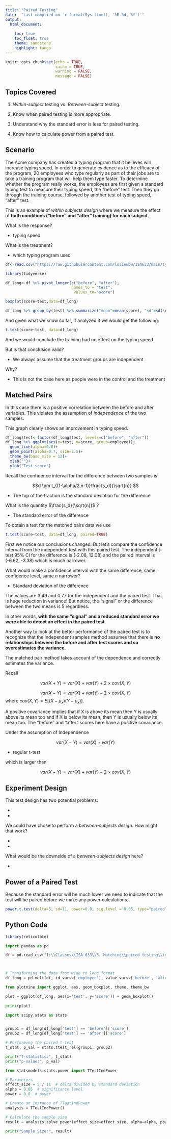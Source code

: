 ```yaml
---
title: "Paired Testing"
date:  "Last complied on `r format(Sys.time(), '%B %d, %Y')`"
output:
  html_document: 
  
    toc: true
    toc_float: true
    theme: sandstone
    highlight: tango
---
```


```r
knitr::opts_chunk$set(echo = TRUE,
                      cache = TRUE, 
                      warning = FALSE,
                      message = FALSE)
```

## Topics Covered

1.  *Within-subject* testing vs. *Between-subject* testing.

2.  Know when paired testing is more appropriate.

3.  Understand why the standard error is less for paired testing.

4.  Know how to calculate power from a paired test.

## Scenario

The Acme company has created a typing program that it believes will increase typing speed. In order to generate evidence as to the efficacy of the program, 20 employees who type regularly as part of their jobs are to take a training program that will help them type faster. To determine whether the program really works, the employees are first given a standard typing test to measure their typing speed, the "before" test. Then they go through the training course, followed by another test of typing speed, "after" test.

This is an example of *within subjects design* where we measure the effect of **both conditions ("before" and "after" training) for each subject**.

What is the response?

-   typing speed

What is the treatment?

-   which typing program used

```r

df<-read.csv("https://raw.githubusercontent.com/losiewbw/ISA633/main/typing.csv")
```

```R
library(tidyverse)

df_long<-df %>% pivot_longer(c("before", "after"),
                             names_to = "test",
                              values_to="score")

```

```R

boxplot(score~test,data=df_long)

```

```r

df_long %>% group_by(test) %>% summarize("mean"=mean(score), "sd"=sd(score), "count"=n())
```

And given what we know so far, if analyzed it we would get the following:

```R

t.test(score~test, data=df_long)

```

And we would conclude the training had no effect on the typing speed.

But is that conclusion valid?

-   We always assume that the treatment groups are independent

Why?

-   This is not the case here as people were in the control and the treatment

## Matched Pairs

In this case there is a positive correlation between the before and after variables. This violates the assumption of *independence* of the two samples.

This graph clearly shows an improvement in typing speed.

```r
df_long$test<-factor(df_long$test, levels=c("before", "after"))
df_long %>% ggplot(aes(x=test, y=score, group=employee))+
  geom_line(alpha=0.8)+
  geom_point(alpha=0.7, size=2.5)+
  theme_bw(base_size = 12)+
  xlab("")+
  ylab("Test score")

```

Recall the confidence interval for the difference between two samples is

$$d \pm t_{(1-\alpha/2,n-1)}\frac{s_d}{\sqrt{n}} $$

-   The top of the fraction is the standard deviation for the difference

What is the quantity $\frac{s_d}{\sqrt{n}}$ ?

-   The standard error of the difference

To obtain a test for the matched pairs data we use

```R

t.test(score~test, data=df_long, paired=TRUE)

```

First we notice our conclusions changed. But let's compare the confidence interval from the independent test with this paired test. The independent t-test 95% CI for the difference is (-2.08, 12.08) and the paired interval is (-6.62, -3.38) which is much narrower.

What would make a confidence interval with the same difference, same confidence level, same $n$ narrower?

-   Standard deviation of the difference

The values are 3.49 and 0.77 for the independent and the paired test. That is huge reduction in variance! But notice, the "signal" or the difference between the two means is 5 regardless.

In other words, **with the same "signal" and a reduced standard error we were able to detect an effect in the paired test.**

Another way to look at the better performance of the paired test is to recognize that the independent samples method assumes that there is **no relationships between the before and after test scores and so overestimates the variance.**

The matched pair method takes account of the dependence and correctly estimates the variance.

Recall

$$var(X+Y)=var(X)+var(Y)+2\times cov(X,Y) $$

$$var(X-Y)=var(X)+var(Y)-2\times cov(X,Y)  $$ where $cov(X,Y)=E[(X-\mu_x)(Y-\mu_x)]$.

A positive covariance implies that if X is above its mean then Y is usually above its mean too and if X is below its mean, then Y is usually below its mean too. The "before" and "after" scores here have a positive covariance.

Under the assumption of Independence

$$var(X-Y)=var(X)+var(Y)$$

-   regular t-test

which is larger than

$$var(X-Y)=var(X)+var(Y)-2\times cov(X,Y)$$

## Experiment Design

This test design has two potential problems:

-   

-   

We could have chose to perform a *between-subjects design*. How might that work?

-   

-   

What would be the downside of a *between-subjects design* here?

-   

## Power of a Paired Test

Because the standard error will be much lower we need to indicate that the test will be paired before we make any power calculations.

```R

power.t.test(delta=5, sd=11, power=0.8, sig.level = 0.05, type="paired")

```

## Python Code

```r
library(reticulate)

```

```python

import pandas as pd

df = pd.read_csv("I:\\Classes\\ISA 633\\5. Matching\\paired testing\\typing.csv")



# Transforming the data from wide to long format
df_long = pd.melt(df, id_vars=['employee'], value_vars=['before', 'after'], var_name='test', value_name='score')
```

```python
from plotnine import ggplot, aes, geom_boxplot, theme, theme_bw

plot = ggplot(df_long, aes(x='test', y='score')) + geom_boxplot() 
        
print(plot)


```

```python

import scipy.stats as stats


group1 = df_long[df_long['test'] == 'before']['score']
group2 = df_long[df_long['test'] == 'after']['score']

# Performing the paired t-test
t_stat, p_val = stats.ttest_rel(group1, group2)

print("T-statistic:", t_stat)
print("p-value:", p_val)


```

```python

from statsmodels.stats.power import TTestIndPower

# Parameters
effect_size = 5 / 11  # delta divided by standard deviation
alpha = 0.05  # significance level
power = 0.8  # power

# Create an instance of TTestIndPower
analysis = TTestIndPower()

# Calculate the sample size
result = analysis.solve_power(effect_size=effect_size, alpha=alpha, power=power, alternative='two-sided')

print("Sample Size:", result)


```
